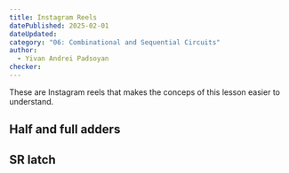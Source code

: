 ```yaml
---
title: Instagram Reels
datePublished: 2025-02-01
dateUpdated: 
category: "06: Combinational and Sequential Circuits"
author: 
  - Yivan Andrei Padsoyan
checker: 
---
```


These are Instagram reels that makes the conceps of this lesson easier to understand.

## Half and full adders

<InstagramReel reelId="DFae5sMqWQY"/>

## SR latch
<InstagramReel reelId="DFQLjviogz0"/>